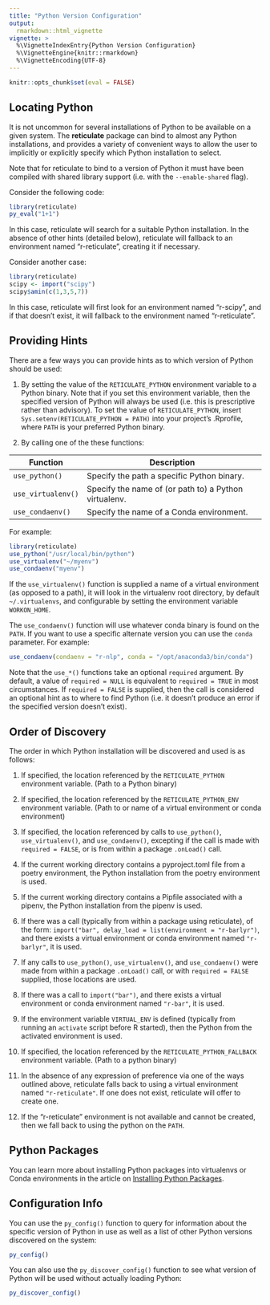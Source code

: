 ```yaml
---
title: "Python Version Configuration"
output:
  rmarkdown::html_vignette
vignette: >
  %\VignetteIndexEntry{Python Version Configuration}
  %\VignetteEngine{knitr::rmarkdown}
  %\VignetteEncoding{UTF-8}
---
```


```r
knitr::opts_chunk$set(eval = FALSE)
```

## Locating Python

It is not uncommon for several installations of Python to be available on a given system. The **reticulate** package can bind to almost any Python installations, and provides a variety of convenient ways to allow the user to implicitly or explicitly specify which Python installation to select.

Note that for reticulate to bind to a version of Python it must have been compiled with shared library support (i.e. with the `--enable-shared` flag).

Consider the following code:

```r
library(reticulate)
py_eval("1+1")
```

In this case, reticulate will search for a suitable Python installation. In the absence of other hints (detailed below), reticulate will fallback to an environment named "r-reticulate", creating it if necessary.

Consider another case:

```r
library(reticulate)
scipy <- import("scipy")
scipy$amin(c(1,3,5,7))
```

In this case, reticulate will first look for an environment named "r-scipy", and if that doesn't exist, it will fallback to the environment named "r-reticulate".

## Providing Hints

There are a few ways you can provide hints as to which version of Python should be used:

1.  By setting the value of the `RETICULATE_PYTHON` environment variable to a Python binary. Note that if you set this environment variable, then the specified version of Python will always be used (i.e. this is prescriptive rather than advisory). To set the value of `RETICULATE_PYTHON`, insert `Sys.setenv(RETICULATE_PYTHON = PATH)` into your project's .Rprofile, where `PATH` is your preferred Python binary.

2.  By calling one of the these functions:

| Function           | Description                                           |
|--------------------|-------------------------------------------------------|
| `use_python()`     | Specify the path a specific Python binary.            |
| `use_virtualenv()` | Specify the name of (or path to) a Python virtualenv. |
| `use_condaenv()`   | Specify the name of a Conda environment.              |

For example:

```r
library(reticulate)
use_python("/usr/local/bin/python")
use_virtualenv("~/myenv")
use_condaenv("myenv")
```

If the `use_virtualenv()` function is supplied a name of a virtual environment (as opposed to a path), it will look in the virtualenv root directory, by default `~/.virtualenvs`, and configurable by setting the environment variable `WORKON_HOME`.

The `use_condaenv()` function will use whatever conda binary is found on the `PATH`. If you want to use a specific alternate version you can use the `conda` parameter. For example:

```r
use_condaenv(condaenv = "r-nlp", conda = "/opt/anaconda3/bin/conda")
```

Note that the `use_*()` functions take an optional `required` argument. By default, a value of `required = NULL` is equivalent to `required = TRUE` in most circumstances. If `required = FALSE` is supplied, then the call is considered an optional hint as to where to find Python (i.e. it doesn't produce an error if the specified version doesn't exist).

## Order of Discovery

The order in which Python installation will be discovered and used is as follows:

1.  If specified, the location referenced by the `RETICULATE_PYTHON` environment variable. (Path to a Python binary)

2.  If specified, the location referenced by the `RETICULATE_PYTHON_ENV` environment variable. (Path to or name of a virtual environment or conda environment)

3.  If specified, the location referenced by calls to `use_python()`, `use_virtualenv()`, and `use_condaenv()`, excepting if the call is made with `required = FALSE`, or is from within a package `.onLoad()` call.

4.  If the current working directory contains a pyproject.toml file from a poetry environment, the Python installation from the poetry environment is used.

5.  If the current working directory contains a Pipfile associated with a pipenv, the Python installation from the pipenv is used.

6.  If there was a call (typically from within a package using reticulate), of the form: `import("bar", delay_load = list(environment = "r-barlyr")`, and there exists a virtual environment or conda environment named `"r-barlyr"`, it is used.

7.  If any calls to `use_python()`, `use_virtualenv()`, and `use_condaenv()` were made from within a package `.onLoad()` call, or with `required = FALSE` supplied, those locations are used.

8.  If there was a call to `import("bar")`, and there exists a virtual environment or conda environment named `"r-bar"`, it is used.

9.  If the environment variable `VIRTUAL_ENV` is defined (typically from running an `activate` script before R started), then the Python from the activated environment is used.

10. If specified, the location referenced by the `RETICULATE_PYTHON_FALLBACK` environment variable. (Path to a python binary)

11. In the absence of any expression of preference via one of the ways outlined above, reticulate falls back to using a virtual environment named `"r-reticulate"`. If one does not exist, reticulate will offer to create one.

12. If the "r-reticulate" environment is not available and cannot be created, then we fall back to using the python on the `PATH`.

## Python Packages

You can learn more about installing Python packages into virtualenvs or Conda environments in the article on [Installing Python Packages](python_packages.html).

## Configuration Info

You can use the `py_config()` function to query for information about the specific version of Python in use as well as a list of other Python versions discovered on the system:

```r
py_config()
```

You can also use the `py_discover_config()` function to see what version of Python will be used without actually loading Python:

```r
py_discover_config()
```
